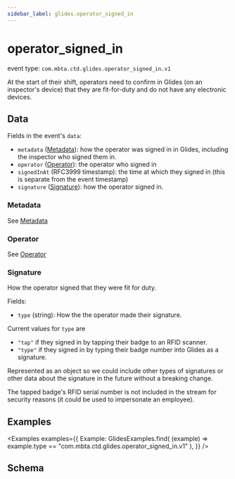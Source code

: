 ```yaml
---
sidebar_label: glides.operator_signed_in
---
```



# operator_signed_in

event type: `com.mbta.ctd.glides.operator_signed_in.v1`

At the start of their shift, operators need to confirm in Glides (on an inspector's device) that they are fit-for-duty and do not have any electronic devices.

## Data

Fields in the event's `data`:

- `metadata` ([Metadata](.#metadata)): how the operator was signed in in Glides, including the inspector who signed them in.
- `operator` ([Operator](.#operator)): the operator who signed in
- `signedInAt` (RFC3999 timestamp): the time at which they signed in (this is separate from the event timestamp)
- `signature` ([Signature](#signature)): how the operator signed in.

### Metadata

See [Metadata](.#metadata)

### Operator

See [Operator](.#operator)

### Signature

How the operator signed that they were fit for duty.

Fields:

- `type` (string): How the the operator made their signature.

Current values for `type` are

- `"tap"` if they signed in by tapping their badge to an RFID scanner.
- `"type"` if they signed in by typing their badge number into Glides as a signature.

Represented as an object so we could include other types of signatures or other data about the signature in the future without a breaking change.

The tapped badge's RFID serial number is not included in the stream for security reasons (it could be used to impersonate an employee).

## Examples

<Examples
  examples={{
    Example: GlidesExamples.find(
      (example) => example.type == "com.mbta.ctd.glides.operator_signed_in.v1"
    ),
  }}
/>

## Schema

<EventSchemaPath event="com.mbta.ctd.glides.operator_signed_in.v1" />
